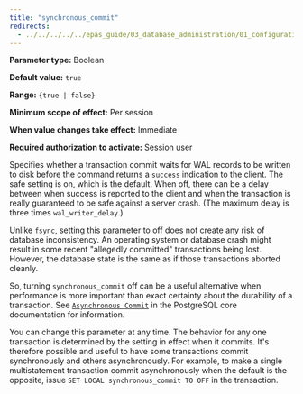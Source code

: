 ```yaml
---
title: "synchronous_commit"
redirects:
  - ../../../../../epas_guide/03_database_administration/01_configuration_parameters/03_configuration_parameters_by_functionality/01_top_performance_related_parameters/14_synchronous_commit #generated for docs/epas/reorg-role-use-case-mode
---
```


<div id="synchronous_commit" class="registered_link"></div>

**Parameter type:** Boolean

**Default value:** `true`

**Range:** `{true | false}`

**Minimum scope of effect:** Per session

**When value changes take effect:** Immediate

**Required authorization to activate:** Session user

Specifies whether a transaction commit waits for WAL records to be written to disk before the command returns a `success` indication to the client. The safe setting is on, which is the default. When off, there can be a delay between when success is reported to the client and when the transaction is really guaranteed to be safe against a server crash. (The maximum delay is three times `wal_writer_delay`.)

Unlike `fsync`, setting this parameter to off does not create any risk of database inconsistency. An operating system or database crash might result in some recent "allegedly committed" transactions being lost. However, the database state is the same as if those transactions aborted cleanly.

So, turning `synchronous_commit` off can be a useful alternative when performance is more important than exact certainty about the durability of a transaction. See [`Asynchronous Commit`](https://www.postgresql.org/docs/current/wal-async-commit.html) in the PostgreSQL core documentation for information.

You can change this parameter at any time. The behavior for any one transaction is determined by the setting in effect when it commits. It's therefore possible and useful to have some transactions commit synchronously and others asynchronously. For example, to make a single multistatement transaction commit asynchronously when the default is the opposite, issue `SET LOCAL synchronous_commit TO OFF` in the transaction.
